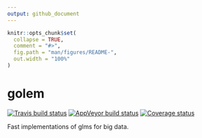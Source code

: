 ```yaml
---
output: github_document
---
```


<!-- README.md is generated from README.Rmd. Please edit that file -->

```r
knitr::opts_chunk$set(
  collapse = TRUE,
  comment = "#>",
  fig.path = "man/figures/README-",
  out.width = "100%"
)
```

# golem

[![Travis build status](https://travis-ci.org/jolars/golem.svg?branch=master)](https://travis-ci.org/jolars/golem)
[![AppVeyor build status](https://ci.appveyor.com/api/projects/status/github/jolars/golem?branch=master&svg=true)](https://ci.appveyor.com/project/jolars/golem)
[![Coverage status](https://codecov.io/gh/jolars/golem/branch/master/graph/badge.svg)](https://codecov.io/github/jolars/golem?branch=master)

Fast implementations of glms for big data.
